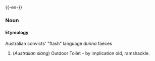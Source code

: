 {{-en-}}
===Noun===
====Etymology====
Australian convicts' "flash" language ''dunna'' faeces
#(''Australian slang'') Outdoor Toilet - by implication old, ramshackle.